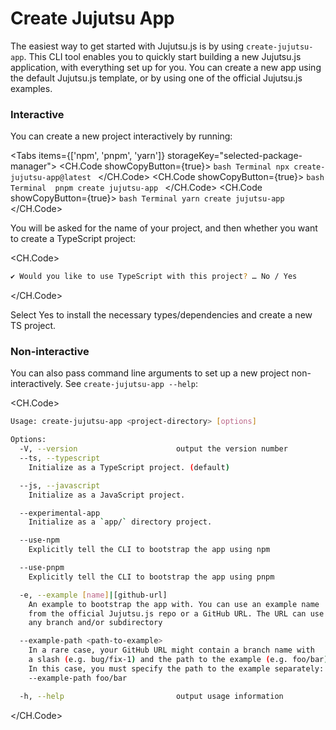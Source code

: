 
# Create Jujutsu App

The easiest way to get started with Jujutsu.js is by using `create-jujutsu-app`. This CLI tool enables you to quickly start building a new Jujutsu.js application, with everything set up for you. You can create a new app using the default Jujutsu.js template, or by using one of the official Jujutsu.js examples.

### Interactive

You can create a new project interactively by running:

<Tabs items={['npm', 'pnpm', 'yarn']} storageKey="selected-package-manager">
  <Tab>
    <CH.Code showCopyButton={true}>
    ```bash Terminal
    npx create-jujutsu-app@latest
    ```
    </CH.Code>
  </Tab>
  <Tab>
    <CH.Code showCopyButton={true}>
    ```bash Terminal 
    pnpm create jujutsu-app
    ```
    </CH.Code>
  </Tab>
  <Tab>
    <CH.Code showCopyButton={true}>
    ```bash Terminal
    yarn create jujutsu-app
    ```
    </CH.Code>
  </Tab>
</Tabs>

You will be asked for the name of your project, and then whether you want to create a TypeScript project:

<CH.Code>
```bash Terminal
✔ Would you like to use TypeScript with this project? … No / Yes
```
</CH.Code>

Select Yes to install the necessary types/dependencies and create a new TS project.

### Non-interactive

You can also pass command line arguments to set up a new project non-interactively. See `create-jujutsu-app --help`:

<CH.Code>
```bash
Usage: create-jujutsu-app <project-directory> [options]

Options:
  -V, --version                      output the version number       
  --ts, --typescript
    Initialize as a TypeScript project. (default)

  --js, --javascript
    Initialize as a JavaScript project.

  --experimental-app
    Initialize as a `app/` directory project.

  --use-npm
    Explicitly tell the CLI to bootstrap the app using npm

  --use-pnpm
    Explicitly tell the CLI to bootstrap the app using pnpm

  -e, --example [name]|[github-url]
    An example to bootstrap the app with. You can use an example name
    from the official Jujutsu.js repo or a GitHub URL. The URL can use
    any branch and/or subdirectory

  --example-path <path-to-example>
    In a rare case, your GitHub URL might contain a branch name with 
    a slash (e.g. bug/fix-1) and the path to the example (e.g. foo/bar).
    In this case, you must specify the path to the example separately:
    --example-path foo/bar

  -h, --help                         output usage information        
```
</CH.Code>
